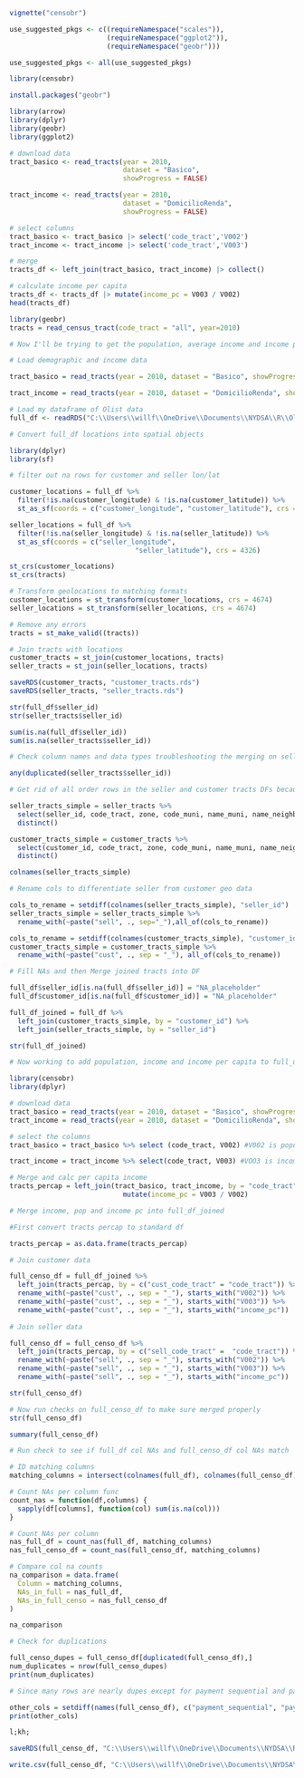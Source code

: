 ```r
vignette("censobr")
```
```r
use_suggested_pkgs <- c((requireNamespace("scales")), 
                        (requireNamespace("ggplot2")), 
                        (requireNamespace("geobr")))

use_suggested_pkgs <- all(use_suggested_pkgs)
```

```r
library(censobr)
```
```r
install.packages("geobr")
```

```r
library(arrow)
library(dplyr)
library(geobr)
library(ggplot2)
```

```r
# download data
tract_basico <- read_tracts(year = 2010,
                            dataset = "Basico", 
                            showProgress = FALSE)

tract_income <- read_tracts(year = 2010,
                            dataset = "DomicilioRenda", 
                            showProgress = FALSE)

# select columns
tract_basico <- tract_basico |> select('code_tract','V002')
tract_income <- tract_income |> select('code_tract','V003')

# merge
tracts_df <- left_join(tract_basico, tract_income) |> collect()

# calculate income per capita
tracts_df <- tracts_df |> mutate(income_pc = V003 / V002)
head(tracts_df)
```


```r
library(geobr)
tracts = read_census_tract(code_tract = "all", year=2010)
```

```r
# Now I'll be trying to get the population, average income and income per capita for each seller and buyer location in my full_df. First I need to load the census tract data from 2010

# Load demographic and income data

tract_basico = read_tracts(year = 2010, dataset = "Basico", showProgress = FALSE)

tract_income = read_tracts(year = 2010, dataset = "DomicilioRenda", showProgress = FALSE)

```

```r
# Load my dataframe of Olist data
full_df <- readRDS("C:\\Users\\willf\\OneDrive\\Documents\\NYDSA\\R\\Olist\\Data\\RDS_DFs\\full_df.rds")

```

```r
# Convert full_df locations into spatial objects

library(dplyr)
library(sf)

# filter out na rows for customer and seller lon/lat

customer_locations = full_df %>%
  filter(!is.na(customer_longitude) & !is.na(customer_latitude)) %>%
  st_as_sf(coords = c("customer_longitude", "customer_latitude"), crs = 4326)

seller_locations = full_df %>%
  filter(!is.na(seller_longitude) & !is.na(seller_latitude)) %>%
  st_as_sf(coords = c("seller_longitude",
                               "seller_latitude"), crs = 4326)
```
```r
st_crs(customer_locations)
st_crs(tracts)
```
```r
# Transform geolocations to matching formats
customer_locations = st_transform(customer_locations, crs = 4674)
seller_locations = st_transform(seller_locations, crs = 4674)
```
```r
# Remove any errors
tracts = st_make_valid((tracts))
```

```r
# Join tracts with locations
customer_tracts = st_join(customer_locations, tracts)
seller_tracts = st_join(seller_locations, tracts)

```

```r
saveRDS(customer_tracts, "customer_tracts.rds")
saveRDS(seller_tracts, "seller_tracts.rds")
```


```r
str(full_df$seller_id)
str(seller_tracts$seller_id)
```
```r
sum(is.na(full_df$seller_id))
sum(is.na(seller_tracts$seller_id))
```
```r
# Check column names and data types troubleshooting the merging on seller_id

any(duplicated(seller_tracts$seller_id))
```
```r
# Get rid of all order rows in the seller and customer tracts DFs because they cause multiple seller and customer ids which prohibits the join.

seller_tracts_simple = seller_tracts %>%
  select(seller_id, code_tract, zone, code_muni, name_muni, name_neighborhood, code_neighborhood, code_subdistrict, name_subdistrict, code_district, name_district, code_state, geometry) %>%
  distinct()

customer_tracts_simple = customer_tracts %>%
  select(customer_id, code_tract, zone, code_muni, name_muni, name_neighborhood, code_neighborhood, code_subdistrict, name_subdistrict, code_district, name_district, code_state, geometry) %>%
  distinct()
```

```r
colnames(seller_tracts_simple)
```

```r
# Rename cols to differentiate seller from customer geo data

cols_to_rename = setdiff(colnames(seller_tracts_simple), "seller_id")
seller_tracts_simple = seller_tracts_simple %>%
  rename_with(~paste("sell", ., sep="_"),all_of(cols_to_rename))

cols_to_rename = setdiff(colnames(customer_tracts_simple), "customer_id")
customer_tracts_simple = customer_tracts_simple %>%
  rename_with(~paste("cust", ., sep = "_"), all_of(cols_to_rename))

```

```r
# Fill NAs and then Merge joined tracts into DF

full_df$seller_id[is.na(full_df$seller_id)] = "NA_placeholder"
full_df$customer_id[is.na(full_df$customer_id)] = "NA_placeholder"

full_df_joined = full_df %>%
  left_join(customer_tracts_simple, by = "customer_id") %>%
  left_join(seller_tracts_simple, by = "seller_id")

```
```r
str(full_df_joined)
```


```r
# Now working to add population, income and income per capita to full_df

library(censobr)
library(dplyr)

# download data
tract_basico = read_tracts(year = 2010, dataset = "Basico", showProgress = FALSE)
tract_income = read_tracts(year = 2010, dataset = "DomicilioRenda", showProgress = FALSE)

# select the columns
tract_basico = tract_basico %>% select (code_tract, V002) #V002 is populaltion

tract_income = tract_income %>% select(code_tract, V003) #VOO3 is income

# Merge and calc per capita income
tracts_percap = left_join(tract_basico, tract_income, by = "code_tract") %>%
                            mutate(income_pc = V003 / V002)

```
```r
# Merge income, pop and income pc into full_df_joined

#First convert tracts percap to standard df

tracts_percap = as.data.frame(tracts_percap)

# Join customer data 

full_censo_df = full_df_joined %>%
  left_join(tracts_percap, by = c("cust_code_tract" = "code_tract")) %>% 
  rename_with(~paste("cust", ., sep = "_"), starts_with("V002")) %>%
  rename_with(~paste("cust", ., sep = "_"), starts_with("V003")) %>%
  rename_with(~paste("cust", ., sep = "_"), starts_with("income_pc"))
            
# Join seller data

full_censo_df = full_censo_df %>%
  left_join(tracts_percap, by = c("sell_code_tract" =  "code_tract")) %>%
  rename_with(~paste("sell", ., sep = "_"), starts_with("V002")) %>%
  rename_with(~paste("sell", ., sep = "_"), starts_with("V003")) %>%
  rename_with(~paste("sell", ., sep = "_"), starts_with("income_pc"))
```

```r
str(full_censo_df)
```


```r
# Now run checks on full_censo_df to make sure merged properly
str(full_censo_df)

summary(full_censo_df)

```

```r
# Run check to see if full_df col NAs and full_censo_df col NAs match

# ID matching columns 
matching_columns = intersect(colnames(full_df), colnames(full_censo_df))

# Count NAs per column func
count_nas = function(df,columns) {
  sapply(df[columns], function(col) sum(is.na(col)))
}

# Count NAs per column
nas_full_df = count_nas(full_df, matching_columns)
nas_full_censo_df = count_nas(full_censo_df, matching_columns)

# Compare col na counts
na_comparison = data.frame(
  Column = matching_columns,
  NAs_in_full = nas_full_df, 
  NAs_in_full_censo = nas_full_censo_df
)

na_comparison
```
```r
# Check for duplications

full_censo_dupes = full_censo_df[duplicated(full_censo_df),]
num_duplicates = nrow(full_censo_dupes)
print(num_duplicates)

```
```r
# Since many rows are nearly dupes except for payment sequential and payment value, checking if these are the only fields that make many rows unique

other_cols = setdiff(names(full_censo_df), c("payment_sequential", "payment_value"))
print(other_cols)


```
```r
l;kh;
```

```r
saveRDS(full_censo_df, "C:\\Users\\willf\\OneDrive\\Documents\\NYDSA\\R\\Olist\\Data\\full_censo_df.rds" )

write.csv(full_censo_df, "C:\\Users\\willf\\OneDrive\\Documents\\NYDSA\\R\\Olist\\Data\\full_censo_df.csv", row.names = FALSE)
```

